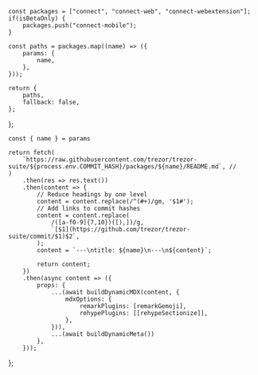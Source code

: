 

    const packages = ["connect", "connect-web", "connect-webextension"];
    if(isBetaOnly) {
        packages.push("connect-mobile");
    }

    const paths = packages.map((name) => ({
        params: {
            name,
        },
    }));

    return {
        paths,
        fallback: false,
    };

};

    const { name } = params

    return fetch(
        `https://raw.githubusercontent.com/trezor/trezor-suite/${process.env.COMMIT_HASH}/packages/${name}/README.md`, //
    )
        .then(res => res.text())
        .then(content => {
            // Reduce headings by one level
            content = content.replace(/^(#+)/gm, '$1#');
            // Add links to commit hashes
            content = content.replace(
                /([a-f0-9]{7,10})([),])/g,
                `[$1](https://github.com/trezor/trezor-suite/commit/$1)$2`,
            );
            content = `---\ntitle: ${name}\n---\n${content}`;

            return content;
        })
        .then(async content => ({
            props: {
                ...(await buildDynamicMDX(content, {
                    mdxOptions: {
                        remarkPlugins: [remarkGemoji],
                        rehypePlugins: [[rehypeSectionize]],
                    },
                })),
                ...(await buildDynamicMeta())
            },
        }));

};

<RemoteContent />
